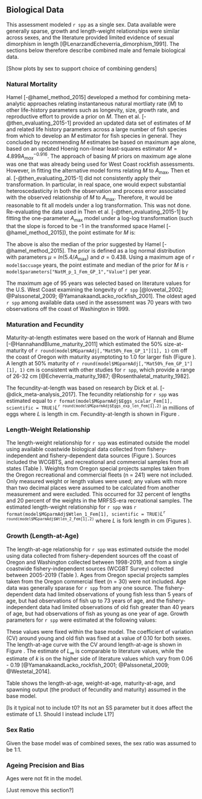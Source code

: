 ## Biological Data

This assessment modeled `r spp` as a single sex. Data available were generally sparse, growth and length-weight relationships were similar across sexes, and the literature provided limited evidence of sexual dimorphism in length [@LenarzandEcheverria_dimorphism_1991]. The sections below therefore describe combined male and female biological data. 

[Show plots by sex to support choice of combining genders]

### Natural Mortality

Hamel [-@hamel_method_2015] developed a method for combining meta-analytic approaches relating instantaneous natural mortliaty rate ($M$) to other life-history parameters such as longevity, size, growth rate, and reproductive effort to provide a prior on $M$. Then et al. [-@then_evaluating_2015-1] provided an updated data set of estimates of $M$ and related life history parameters across a large number of fish species from which to develop an $M$ estimator for fish species in general. They concluded by recommending $M$ estimates be based on maximum age alone, based on an updated Hoenig non-linear least-squares estimator $M=4.899A^{-0.916}_{max}$. The approach of basing $M$ priors on maximum age alone was one that was already being used for West Coast rockfish assessments. However, in fitting the alternative model forms relating $M$ to $A_{\text{max}}$, Then et al. [-@then_evaluating_2015-1] did not consistently apply their transformation. In particular, in real space, one would expect substantial heteroscedasticity in both the observation and process error associated with the observed relationship of $M$ to $A_{\text{max}}$. Therefore, it would be reasonable to fit all models under a log transformation. This was not done. Re-evaluating the data used in Then et al. [-@then_evaluating_2015-1] by fitting the one-parameter $A_{\text{max}}$ model under a log-log transformation (such that the slope is forced to be -1 in the transformed space Hamel [-@hamel_method_2015]), the point estimate for $M$ is:

\begin{centering}

$M=\frac{5.4}{A_{\text{max}}}$

\end{centering}

The above is also the median of the prior suggested by Hamel [-@hamel_method_2015]. The prior is defined as a log normal distribution with parameters $\mu = ln(5.4/A_{\text{max}})$ and $\sigma = 0.438$. Using a maximum age of `r model$accuage` years, the point estimate and median of the prior for $M$ is `r model$parameters["NatM_p_1_Fem_GP_1","Value"]` per year.

The maximum age of 95 years was selected based on literature values for the U.S. West Coast examining the longevity of `r spp` [@loveetal_2002; @Palssonetal_2009; @YamanakaandLacko_rockfish_2001]. The oldest aged `r spp` among available data used in the assessment was 70 years with two observations off the coast of Washington in 1999.   

### Maturation and Fecundity

Maturity-at-length estimates were based on the work of Hannah and Blume [-@HannahandBlume_maturity_2011] which estimated the 50% size-at-maturity of `r round(model$MGparmAdj[,"Mat50%_Fem_GP_1"][1], 1)` cm off the coast of Oregon with maturity asymptoting to 1.0 for larger fish (Figure \ref{fig:maturity}). A length at 50% maturity of `r round(model$MGparmAdj[,"Mat50%_Fem_GP_1"][1], 1)` cm is consistent with other studies for `r spp`, which provide a range of 26-32 cm [@Echeverria_maturity_1987; @Rosenthaletal_maturity_1982].  

The fecundity-at-length was based on research by Dick et al. [-@dick_meta-analysis_2017]. The fecundity relationship for `r spp` was estimated equal to `r format(model$MGparmAdj$Eggs_scalar_Fem[1], scientific = TRUE)`$L$^`r round(model$MGparmAdj$Eggs_exp_len_Fem[1],2)`^ in millions of eggs where $L$ is length in cm. Fecundity-at-length is shown in Figure \ref{fig:fecundity}.

### Length-Weight Relationship

The length-weight relationship for `r spp` was estimated outside the model using available coastwide biological data collected from fishery-independent and fishery-dependent data sources (Figure \ref{fig:len-weight-survey}). Sources included the WCGBTS, and recreational and commercial samples from all states (Table \ref{tab:len-at-weight-samps}). Weights from Oregon special projects samples taken from the Oregon recreational and commercial fleets (n = 241) were not included. Only measured weight or length values were used; any values with more than two decimal places were assumed to be calculated from another measurement and were excluded. This occurred for 32 percent of lengths and 20 percent of the weights in the MRFSS-era recreational samples. The estimated length-weight relationship for `r spp` was `r format(model$MGparmAdj$Wtlen_1_Fem[1], scientific = TRUE)`$L$^`r round(model$MGparmAdj$Wtlen_2_Fem[1],2)`^ where $L$ is fork length in cm (Figures \ref{fig:len-weight}).

### Growth (Length-at-Age)

The length-at-age relationship for `r spp` was estimated outside the model using data collected from fishery-dependent sources off the coast of Oregon and Washington collected between 1998-2019, and from a single coastwide fishery-independent sources (WCGBT Survey) collected between 2005-2019 (Table \ref{tab:len-at-age-samps}). Ages from Oregon special projects samples taken from the Oregon commercial fleet (n = 30) were not included. Age data was generally sparase for `r spp` from any one source. The fishery-dependent data had limited observations of young fish less than 5 years of age, but had observations of fish up to 73 years of age, and the fishery-independent data had limited observations of old fish greater than 40 years of age, but had observations of fish as young as one year of age. Growth parameters for `r spp` were estimated at the following values:

\begin{centering}

$L_{\infty}$ = `r round(model$MGparmAdj$L_at_Amax_Fem_GP_1[1], 2)` cm; $k$ = `r round(model$MGparmAdj$VonBert_K_Fem_GP_1[1], 3)`; $t0$ = -0.067 cm  

\end{centering}

These values were fixed within the base model. The coefficient of variation (CV) around young and old fish was fixed at a value of 0.10 for both sexes. The length-at-age curve with the CV around length-at-age is shown in Figure \ref{fig:len-age-ss}. The estimate of $L_{\infty}$ is comparable to literature values, while the estimate of $k$ is on the higher side of literature values which vary from 0.06 - 0.19 [@YamanakaandLacko_rockfish_2001; @Palssonetal_2009; @Westetal_2014].

Table \ref{tab:growth-tab} shows the length-at-age, weight-at-age, maturity-at-age, and spawning output (the product of fecundity and maturity) assumed in the base model.

[Is it typical not to include t0? Its not an SS parameter but it does affect the estimate of L1. Should I instead include L1?]

### Sex Ratio

Given the base model was of combined sexes, the sex ratio was assumed to be 1:1.

  
### Ageing Precision and Bias

Ages were not fit in the model. 

[Just remove this section?]

